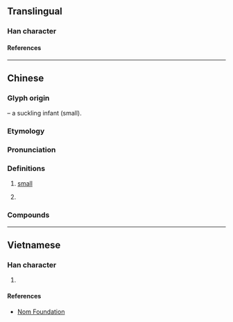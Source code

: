 {{character info/new}}
==Translingual==

===Han character===
{{Han char|rn=42|rad=小|as=02|sn=5|four=17902|canj=NSF|ids=⿱乃小}}

====References====
{{Han ref|kx=0297.011|hdz=10562.040|uh=5C15}}

----

==Chinese==
{{zh-forms}}

===Glyph origin===
{{Han compound|乃|小|ls=ic|t1=breast; milk|t2=small}} – a suckling infant (small).

===Etymology===
{{rfe|zh}}

===Pronunciation===
{{zh-pron
|m=gǎ
|dg=га1
|c=gaa1
|mn-t=ga3
|cat=a,pref
}}

===Definitions===
{{zh-hanzi}}

# {{lb|zh|Zhongyuan Mandarin|Lanyin Mandarin}} [[small]] {{attn|zh|Sichuanese?}}
# {{lb|zh|Zhongyuan Mandarin}} {{n-g|Prefix used before a name to indicate affection, similar to {{zh-l|*小}}.}}

===Compounds===
{{zh-der|吐爾尕特|斯尕|曼尕賴|尕斯浩特|尕海|尕羊|汗德尕特|喀拉尕什|克孜爾尕哈石窟|牙什尕|木尕拉|尕巴|依連哈比爾尕山|喀爾曲尕|托格日尕孜}}

----

==Vietnamese==

===Han character===
{{vi-readings|rs=小02|reading=ca}}

# {{rfdef|vi|sort=小02}}

====References====
* [http://nomfoundation.org/common/nom_details.php?codepoint=5c15 Nom Foundation]